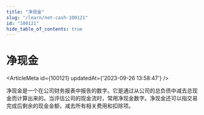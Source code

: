 ```yaml
---
title: "净现金"
slug: "/learn/net-cash-100121"
id: "100121"
hide_table_of_contents: true
---
```



# 净现金

<ArticleMeta id={100121} updatedAt={'2023-09-26 13:58:47'} />
<div className='border-solid border-b border-t-0 my-4 border-[var(--ifm-color-gray-300)]' />

净现金是一个在公司财务报表中报告的数字。它是通过从公司的总负债中减去总现金而计算出来的。当评估公司的现金流时，常用净现金数字。净现金还可以指交易完成后剩余的现金金额，减去所有相关费用和扣除项。
